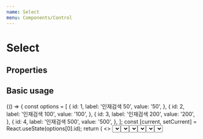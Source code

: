 ```yaml
---
name: Select
menu: Components/Control
---
```



# Select

## Properties

<Props of={Select} />

## Basic usage

<Playground>
  {() => {
    const options = [
      {
        id: 1,
        label: '인재검색 50',
        value: '50',
      },
      {
        id: 2,
        label: '인재검색 100',
        value: '100',
      },
      {
        id: 3,
        label: '인재검색 200',
        value: '200',
      },
      {
        id: 4,
        label: '인재검색 500',
        value: '500',
      },
    ];
    const [current, setCurrent] = React.useState(options[0].id);
    return (
      <>
        <Select
          className="pass-type"
          label="상품 종류"
          value={current}
          onChange={setCurrent}
          options={options}
        />
        <br />
        <Select
          className="pass-type2"
          label="상품 종류1"
          value={current}
          onChange={setCurrent}
          options={options}
          required
          isFixedSelect
        />
        <br />
        <Select
          className="pass-type2"
          label="상품 종류2"
          value={current}
          onChange={setCurrent}
          options={options}
          required
          maxHeight={100}
        />
        <br />
        <Select
          className="pass-type3"
          label="상품 종류3"
          value={current}
          onChange={setCurrent}
          options={options}
          maxHeight={100}
          error
        />
        <br />
        <Select
          className="pass-type4"
          label="상품 종류4"
          value={current}
          onChange={setCurrent}
          options={options}
          maxHeight={100}
          errorMessage="error meesage만 설정 할 수 있습니다."
        />
        <br />
        <Select
          className="pass-type5"
          label="상품 종류5"
          value={current}
          onChange={setCurrent}
          options={options}
          maxHeight={100}
          error
          errorMessage="border와 error message 둘 다 설정 할 수 있습니다."
        />
      </>
    );
  }}
</Playground>
